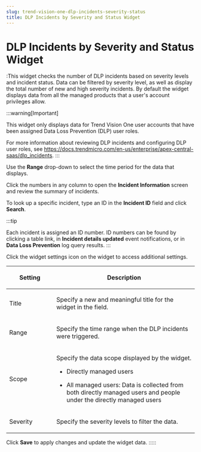 ```yaml
---
slug: trend-vision-one-dlp-incidents-severity-status
title: DLP Incidents by Severity and Status Widget
---
```

# DLP Incidents by Severity and Status Widget

:This widget checks the number of DLP incidents based on severity levels and incident status. Data can be filtered by severity level, as well as display the total number of new and high severity incidents. By default the widget displays data from all the managed products that a user's account privileges allow.

:::warning[Important]

This widget only displays data for Trend Vision One user accounts that have been assigned Data Loss Prevention (DLP) user roles.

For more information about reviewing DLP incidents and configuring DLP user roles, see <https://docs.trendmicro.com/en-us/enterprise/apex-central-saas/dlp_incidents>.
:::

Use the **Range** drop-down to select the time period for the data that displays.

Click the numbers in any column to open the **Incident Information** screen and review the summary of incidents.

To look up a specific incident, type an ID in the **Incident ID** field and click **Search**.

:::tip

Each incident is assigned an ID number. ID numbers can be found by clicking a table link, in **Incident details updated** event notifications, or in **Data Loss Prevention** log query results.
:::

Click the widget settings icon on the widget to access additional settings.

<table>
<colgroup>
<col style="width: 25%" />
<col style="width: 75%" />
</colgroup>
<thead>
<tr>
<th><p>Setting</p></th>
<th><p>Description</p></th>
</tr>
</thead>
<tbody>
<tr>
<td><p>Title</p></td>
<td><p>Specify a new and meaningful title for the widget in the field.</p></td>
</tr>
<tr>
<td><p>Range</p></td>
<td><p>Specify the time range when the DLP incidents were triggered.</p></td>
</tr>
<tr>
<td><p>Scope</p></td>
<td><p>Specify the data scope displayed by the widget.</p>
<ul>
<li><p>Directly managed users</p></li>
<li><p>All managed users: Data is collected from both directly managed users and people under the directly managed users</p></li>
</ul></td>
</tr>
<tr>
<td><p>Severity</p></td>
<td><p>Specify the severity levels to filter the data.</p></td>
</tr>
</tbody>
</table>

Click **Save** to apply changes and update the widget data.
:::::
